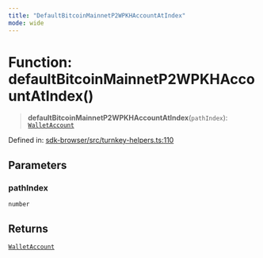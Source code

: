 ```yaml
---
title: "DefaultBitcoinMainnetP2WPKHAccountAtIndex"
mode: wide
---
```

  
# Function: defaultBitcoinMainnetP2WPKHAccountAtIndex()

> **defaultBitcoinMainnetP2WPKHAccountAtIndex**(`pathIndex`): [`WalletAccount`](../WalletAccount/readme)

Defined in: [sdk-browser/src/turnkey-helpers.ts:110](https://github.com/tkhq/sdk/blob/d88b5e1f9a6cca8e54e61f8a127aa90fcebeaa2e/packages/sdk-browser/src/turnkey-helpers.ts#L110)

## Parameters

### pathIndex

`number`

## Returns

[`WalletAccount`](../WalletAccount/readme)
